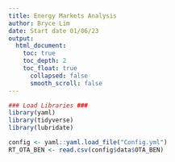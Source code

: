```yaml
---
title: Energy Markets Analysis
author: Bryce Lim
date: Start date 01/06/23
output:
  html_document:
    toc: true
    toc_depth: 2
    toc_float: true
      collapsed: false
      smooth_scroll: false
---
```



```r
### Load Libraries ###
library(yaml)
library(tidyverse)
library(lubridate)

```

```r
config <- yaml::yaml.load_file("Config.yml")
RT_OTA_BEN <- read.csv(config$data$OTA_BEN)
```

